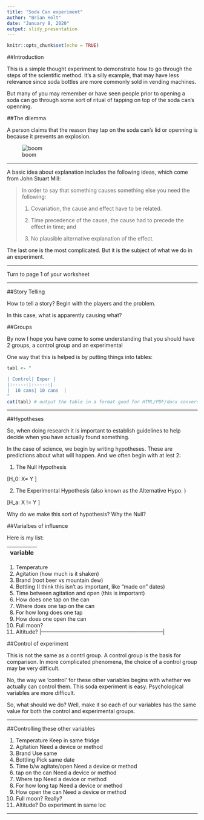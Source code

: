 ```yaml
---
title: "Soda Can experiment"
author: "Brian Holt"
date: "January 8, 2020"
output: slidy_presentation
---
```


```r
knitr::opts_chunk$set(echo = TRUE)
```

##Introduction

This is a simple thought experiment to demonstrate how to go through the steps of the scientific method.
It's a silly example, that may have less relevance since soda bottles are more commonly sold in vending machines.

But many of you may remember or have seen people prior to opening a soda can go through some sort of ritual of tapping on top of the soda can's openning.  

##The dilemma

A person claims that the reason they tap on the soda can's lid or openning is because it prevents an explosion.

![boom](https://media.giphy.com/media/58lJYJvosSVnW/giphy.gif)

---

A basic idea about explanation includes the following ideas, 
which come from John Stuart Mill:

>In order to say that something causes something else you need the following:
>
> 1. Covariation, the cause and effect have to be related.
>
>2. Time precedence of the cause, the cause had to precede the effect in time; and
>
>3. No plausible alternative explanation of the effect. 

The last one is the most complicated. 
But it is the subject of what we do in an experiment.


---

Turn to page 1 of your worksheet

---

##Story Telling

How to tell a story?  Begin with the players and the problem.

In this case, what is apparently causing what?  

##Groups

By now I hope you have come to some understanding that you should have 2 groups, a control group and an experimental

One way that this is helped is by putting things into tables:


```r
tabl <- "  

| Control| Exper | 
|:-----:|:-----:|
|  10 cans| 10 cans  |
"
cat(tabl) # output the table in a format good for HTML/PDF/docx conversion
```

---

##Hypotheses

So, when doing research it is important to establish guidelines to help decide when you have actually found something.

In the case of science, we begin by writing hypotheses.
These are predictions about what will happen.
And we often begin with at lest 2:

1. The Null Hypothesis  

\[H_0: X= Y \]

2. The Experimental Hypothesis (also known as the Alternative Hypo. )

\[H_a: X != Y \]

Why do we make this sort of hypothesis? Why the Null? 

##Varialbes of influence

Here is my list:

| variable                                                             |
|:--------------------------------------------------------------------:|
1. Temperature
2. Agitation (how much is it shaken)
3. Brand  (root beer vs mountain dew)
4. Bottling  (I think this isn't as important, like "made on" dates)
5. Time between agitation and open (this is important)
6. How does one tap on the can
7. Where does one tap on the can
8. For how long does one tap
9. How does one open the can
10. Full moon?
11. Altitude?
|---------------------------------------------------------------------|

\newpage

##Control of experiment

This is not the same as a contrl group.
A control group is the basis for comparison.
In more complicated phenomena, the choice of a control group may be very difficult. 

No, the way we 'control' for these other variables begins with whether we actually can control them.  This soda experiment is easy.  Psychological variables are more difficult. 

So, what should we do?  Well, make it so each of our variables has the same value for both the control and experimental groups. 

---

##Controlling these other variables

1. Temperature                 Keep in same fridge
2. Agitation                   Need a device or method
3. Brand                       Use same
4. Bottling                    Pick same date  
5. Time b/w agitate/open       Need a device or method
6. tap on the can              Need a device or method  
7. Where tap                   Need a device or method
8. For how long tap            Need a device or method
9. How open the can            Need a device or method
10. Full moon?                 Really?
11. Altitude?                  Do experiment in same loc



---


